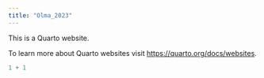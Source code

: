 ```yaml
---
title: "Olma_2023"
---
```


This is a Quarto website.

To learn more about Quarto websites visit <https://quarto.org/docs/websites>.

```r
1 + 1
```
